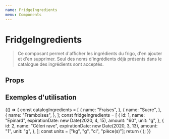 ```yaml
---
name: FridgeIngredients
menu: Components
---
```


# FridgeIngredients


> Ce composant permet d'afficher les ingrédients du frigo, d'en ajouter
> et d'en supprimer. Seul des noms d'ingrédients déjà présents dans le catalogue
> des ingrédients sont acceptés.

## Props

<Props of={FridgeIngredients} />

## Exemples d'utilisation

<Playground>
  {() => {
    const catalogIngredients = [
      {
        name: "Fraises",
      },
      {
        name: "Sucre",
      },
      {
        name: "Framboises",
      },
    ];
    const fridgeIngredients = [
      {
        id: 1,
        name: "Epinard",
        expirationDate: new Date(2020, 4, 15),
        amount: "60",
        unit: "g",
      },
      {
        id: 2,
        name: "Céleri rave",
        expirationDate: new Date(2020, 3, 13),
        amount: "1",
        unit: "g",
      },
    ];
    const units = ["kg", "g", "cl", "pièce(s)"];
    return (
      <FridgeIngredients
        ingredients={fridgeIngredients}
        possibleIngredients={catalogIngredients}
        totalUnits={units}
      />
    );
  }}
</Playground>
